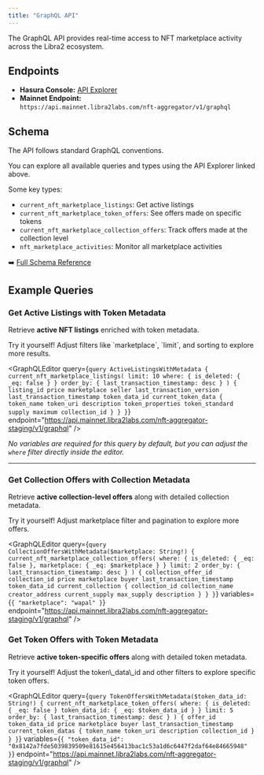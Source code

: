 ```yaml
---
title: "GraphQL API"
---
```




<Aside type="note">
  The GraphQL API provides real-time access to NFT marketplace activity across the Libra2 ecosystem.
</Aside>

## Endpoints

- **Hasura Console:** [API Explorer](https://cloud.hasura.io/public/graphiql?endpoint=https://api.mainnet.libra2labs.com/nft-aggregator/v1/graphql)
- **Mainnet Endpoint:**\
  `https://api.mainnet.libra2labs.com/nft-aggregator/v1/graphql`

## Schema

The API follows standard GraphQL conventions.

You can explore all available queries and types using the API Explorer linked above.

Some key types:

- `current_nft_marketplace_listings`: Get active listings
- `current_nft_marketplace_token_offers`: See offers made on specific tokens
- `current_nft_marketplace_collection_offers`: Track offers made at the collection level
- `nft_marketplace_activities`: Monitor all marketplace activities

➡️ [Full Schema Reference](/build/indexer/nft-aggregator/nft-aggregator-table)

## Example Queries

### Get Active Listings with Token Metadata

Retrieve **active NFT listings** enriched with token metadata.

<Aside type="note">
  Try it yourself! Adjust filters like `marketplace`, `limit`, and sorting to explore more results.
</Aside>

<GraphQLEditor
  query={`query ActiveListingsWithMetadata {
  current_nft_marketplace_listings(
    limit: 10
    where: { is_deleted: { _eq: false } }
    order_by: { last_transaction_timestamp: desc }
  ) {
    listing_id
    price
    marketplace
    seller
    last_transaction_version
    last_transaction_timestamp
    token_data_id
    current_token_data {
      token_name
      token_uri
      description
      token_properties
      token_standard
      supply
      maximum
      collection_id
    }
  }
}`}
  endpoint="https://api.mainnet.libra2labs.com/nft-aggregator-staging/v1/graphql"
/>

_No variables are required for this query by default, but you can adjust the `where` filter directly inside the editor._

***

### Get Collection Offers with Collection Metadata

Retrieve **active collection-level offers** along with detailed collection metadata.

<Aside type="note">
  Try it yourself! Adjust marketplace filter and pagination to explore more offers.
</Aside>

<GraphQLEditor
  query={`query CollectionOffersWithMetadata($marketplace: String!) {
  current_nft_marketplace_collection_offers(
    where: { is_deleted: { _eq: false }, marketplace: { _eq: $marketplace } }
    limit: 2
    order_by: { last_transaction_timestamp: desc }
  ) {
    collection_offer_id
    collection_id
    price
    marketplace
    buyer
    last_transaction_timestamp
    token_data_id
    current_collection {
      collection_id
      collection_name
      creator_address
      current_supply
      max_supply
      description
    }
  }
}`}
  variables={`{
  "marketplace": "wapal"
}`}
  endpoint="https://api.mainnet.libra2labs.com/nft-aggregator-staging/v1/graphql"
/>

### Get Token Offers with Token Metadata

Retrieve **active token-specific offers** along with detailed token metadata.

<Aside type="note">
  Try it yourself! Adjust the token\_data\_id and other filters to explore specific token offers.
</Aside>

<GraphQLEditor
  query={`query TokenOffersWithMetadata($token_data_id: String!) {
  current_nft_marketplace_token_offers(
    where: {
      is_deleted: { _eq: false }
      token_data_id: { _eq: $token_data_id }
    }
    limit: 5
    order_by: { last_transaction_timestamp: desc }
  ) {
    offer_id
    token_data_id
    price
    marketplace
    buyer
    last_transaction_timestamp
    current_token_datas {
      token_name
      token_uri
      description
      collection_id
    }
  }
}`}
  variables={`{
  "token_data_id": "0x8142a7fde5039839509e81615e456413bac1c53a1d6c6447f2daf64e84665948"
}`}
  endpoint="https://api.mainnet.libra2labs.com/nft-aggregator-staging/v1/graphql"
/>
